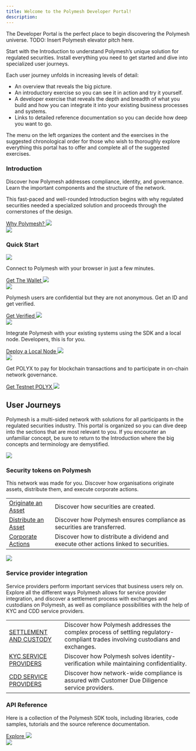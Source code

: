 ```yaml
---
title: Welcome to the Polymesh Developer Portal!
description:
---
```


The Developer Portal is the perfect place to begin discovering the Polymesh universe. TODO: Insert Polymesh elevator pitch here.

Start with the Introduction to understand Polymesh’s unique solution for regulated securities. Install everything you need to get started and dive into specialized user journeys.

Each user journey unfolds in increasing levels of detail:

* An overview that reveals the big picture.
* An introductory exercise so you can see it in action and try it yourself.
* A developer exercise that reveals the depth and breadth of what you build and how you can integrate it into your existing business processes and systems.
* Links to detailed reference documentation so you can decide how deep you want to go.

The menu on the left organizes the content and the exercises in the suggested chronological order for those who wish to thoroughly explore everything this portal has to offer and complete all of the suggested exercises.

<div class="box-overview-card">
	<div class="content-left">
		<h3>Introduction</h3>
		<p>Discover how Polymesh addresses compliance, identity, and governance. Learn the important components and the structure of the network.</p>
		<p>This fast-paced and well-rounded Introduction begins with why regulated securities needed a specialized solution and proceeds through the cornerstones of the design.</p>
		<a class="action-link" href="#">
			Why Polymesh?
			<img src="/icon-arrow-right.svg"/>
		</a>
	</div>
	<div class="image-right">
		<img src="/illu-p-screen.svg"/>
	</div>
</div>

<div class="box-action-cards">
	<h3>Quick Start</h3>
	<div class="content-wrapper">
		<div class="action-card">
			<img class="action-icon" src="/tmpAssets/briefcase-01.svg"/>
			<p>Connect to Polymesh with your browser in just a few minutes.</p>
			<a class="action-link" href="#">
				Get The Wallet
				<img src="/icon-arrow-right.svg"/>
			</a>
		</div>
		<div class="action-card">
			<img class="action-icon" src="/tmpAssets/brackets-01.svg"/>
			<p>Polymesh users are confidential but they are not anonymous. Get an ID and get verified.</p>
			<a class="action-link" href="#">
				Get Verified
				<img src="/icon-arrow-right.svg"/>
			</a>
		</div>
	</div>
	<div class="content-wrapper">
		<div class="action-card">
			<img class="action-icon" src="/tmpAssets/briefcase-01.svg"/>
			<p>Integrate Polymesh with your existing systems using the SDK and a local node. Developers, this is for you.</p>
			<a class="action-link" href="#">
				Deploy a Local Node
				<img src="/icon-arrow-right.svg"/>
			</a>
		</div>
		<div class="action-card">
			<img class="action-icon" src="/tmpAssets/brackets-01.svg"/>
			<p>Get POLYX to pay for blockchain transactions and to participate in on-chain network governance.</p>
			<a class="action-link" href="#">
				Get Testnet POLYX
				<img src="/icon-arrow-right.svg"/>
			</a>
		</div>
	</div>
</div>


<div class="box-action-cards">
	<h2>User Journeys</h2>
	<p>Polymesh is a multi-sided network with solutions for all participants in the regulated securities industry. This portal is organized so you can dive deep into the sections that are most relevant to you. If you encounter an unfamiliar concept, be sure to return to the Introduction where the big concepts and terminology are demystified.</p>
	<div class="content-wrapper">
		<div class="action-card-large">
			<img class="banner-image" src="/img-lp-u1u.png"/>
			<h3>Security tokens on Polymesh</h3>
			<p class="intro-text">This network was made for you. Discover how organisations originate assets, distribute them, and execute corporate actions. </p>
			<table class="action-card-table">
				<tbody>
					<tr>
						<td class="left"><a class="main-link" href="#">Originate an Asset</a></td>
						<td>Discover how securities are created.</td>
					</tr>
					<tr>
						<td class="left"><a class="main-link" href="#">Distribute an Asset</a></td>
						<td>Discover how Polymesh ensures compliance as securities are transferred.</td>
					</tr>
					<tr>
						<td class="left"><a class="main-link" href="#">Corporate Actions</a></td>
						<td>Discover how to distribute a dividend and execute other actions linked to securities.</td>
					</tr>
				</tbody>
			</table>
		</div>
		<div class="action-card-large">
			<img class="banner-image" src="/img-lp-u2u.png"/>
			<h3>Service provider integration</h3>
			<p class="intro-text">Service providers perform important services that business users rely on. Explore all the different ways Polymesh allows for service provider integration, and discover a settlement process with exchanges and custodians on Polymesh, as well as compliance possibilities with the help of KYC and CDD service providers.</p>
			<table class="action-card-table">
				<tbody>
					<tr>
						<td class="left"><a class="main-link" href="#">SETTLEMENT AND CUSTODY</a></td>
						<td>Discover how Polymesh addresses the complex process of settling regulatory-compliant trades involving custodians and exchanges.</td>
					</tr>
					<tr>
						<td class="left"><a class="main-link" href="#">KYC SERVICE PROVIDERS</a></td>
						<td>Discover how Polymesh solves identity-verification while maintaining confidentiality.</td>
					</tr>
					<tr>
						<td class="left"><a class="main-link" href="#">CDD SERVICE PROVIDERS</a></td>
						<td>Discover how network-wide compliance is assured with Customer Due Diligence service providers.</td>
					</tr>
				</tbody>
			</table>
		</div>
	</div>
</div>


<div class="box-overview-card">
	<div class="content-left">
		<h3>API Reference</h3>
		<p>Here is a collection of the Polymesh SDK tools, including libraries, code samples, tutorials and the source reference documentation.</p>
		<a class="action-link" href="#">
			Explore
			<img src="/icon-arrow-right.svg"/>
		</a>
	</div>
	<div class="image-right">
		<img src="/illu-p-code.svg"/>
	</div>
</div>
